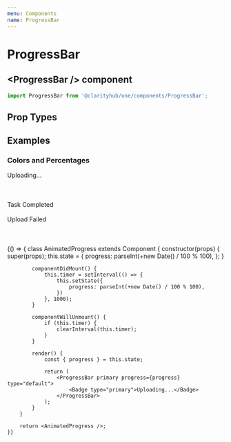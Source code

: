 ```yaml
---
menu: Components
name: ProgressBar
---
```



# ProgressBar

## \<ProgressBar /\> component

```js
import ProgressBar from '@clarityhub/one/components/ProgressBar';
```

## Prop Types

<PropsTable of={ProgressBar} />

## Examples

### Colors and Percentages

<Playground>
    <ProgressBar primary progress={10} type="default">
        <Badge type="primary">Uploading...</Badge>
    </ProgressBar>
    <br />
    <br />
    <ProgressBar progress={30} type="primary" />
    <br />
    <br />
    <ProgressBar primary progress={100} type="success">
        <Badge type="success">Task Completed</Badge>
    </ProgressBar>
    <br />
    <br />
    <ProgressBar primary progress={97} type="danger">
        <Badge type="danger">Upload Failed</Badge>
    </ProgressBar>
    <br />
    <br />
    <ProgressBar progress={100} type="notification" />
    <br />
    <br />
</Playground>


<Playground>
    {() => {
        class AnimatedProgress extends Component {
            constructor(props) {
                super(props);
                this.state = {
                    progress: parseInt(+new Date() / 100 % 100),
                };
            }

            componentDidMount() {
                this.timer = setInterval(() => {
                    this.setState({
                        progress: parseInt(+new Date() / 100 % 100),
                    })
                }, 1000);
            }

            componentWillUnmount() {
                if (this.timer) {
                    clearInterval(this.timer);
                }
            }

            render() {
                const { progress } = this.state;

                return (
                    <ProgressBar primary progress={progress} type="default">
                        <Badge type="primary">Uploading...</Badge>
                    </ProgressBar>
                );
            }
        }

        return <AnimatedProgress />;
    }}
</Playground>